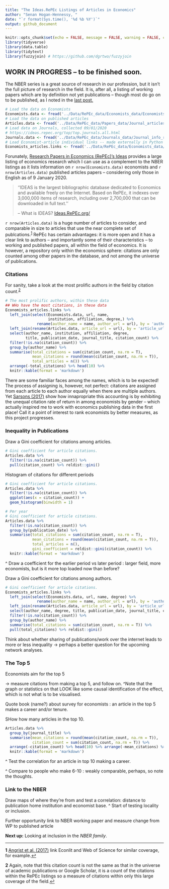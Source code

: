 ```yaml
---
title: "The Ideas.RePEc Listings of Articles in Economics"
author: "Senan Hogan-Hennessy, "
date: "`r format(Sys.time(), '%d %b %Y')`"
output: github_document
---
```

```r
knitr::opts_chunk$set(echo = FALSE, message = FALSE, warning = FALSE, cache = F, fig.align = 'center')
library(tidyverse)
library(data.table)
library(tidytext)
library(fuzzyjoin) # https://github.com/dgrtwo/fuzzyjoin
```

## WORK IN PROGRESS -- to be finished soon.

The NBER series is a great source of research in our profession, but it isn't the full picture of research in the field.
It is, after all, a listing of working papers which are by definition not yet publications -- though most do go on to be published,
as I noted in the [last post.](https://github.com/shoganhennessy/Econ_text_data/blob/master/Blog_post_exploration/1_NBER_working_papers.md)

```r
# Load the data on Economists
Economists.data <- fread('../Data/RePEc_data/Economists_data/Economists_repec_data.csv')
# Load the data on published articles
Articles.data <- fread('../Data/RePEc_data/Papers_data/Journal_articles_repec.csv')
# Load data on Journals, collected 09/01/2020
# https://ideas.repec.org/top/top.journals.all.html
Journals.data <- fread('../Data/RePEc_data/Journals_data/Journal_info_repec.csv')
# Load Economist-article individual links -- made externally in Python
Economists_articles.links <- fread('../Data/RePEc_data/Economists_data/Economists_articles_repec.csv')
```
Forunately, [Research Papers in Economics (RePEc)'s Ideas](https://ideas.repec.org/) provides a large listing of economics research which I can use as a complement to the NBER listings as it lists information on `r nrow(Economists.data)` economists and `r nrow(Articles.data)` published articles papers -- considering only those in English as of 9 January 2020.

> ''IDEAS is the largest bibliographic database dedicated to Economics and available freely on the Internet. 
> Based on RePEc, it indexes over 3,000,000 items of research, including over 2,700,000 that can be downloaded in full text.''
> 
> -- What is IDEAS?  [Ideas.RePEc.org/](https://ideas.repec.org/) 

`r nrow(Articles.data)` is a huge number of articles to consider, and comparable in size to articles that use the near complete set of publcations.<sup id="a1">[1](#f1)</sup>
RePEc has certain advantages: it is more open and it has a clear link to authors -- and importantly some of their characteristics -- to working and published papers, all within the field of economics.
It is however, a repository only within the economics sphere: citations are only counted among other papers in the database, and not among the universe of publications.

### Citations

For sanity, take a look at the most prolific authors in the field by citation count.<sup id="a1">[2](#f2)</sup>
```r
# The most prolific authors, within these data
## WHo have the most citations, in these data
Economists_articles.links %>% 
  left_join(select(Economists.data, url, name, 
                   institution, affiliation, degree,) %>% 
              rename(author_name = name, author_url = url), by = 'author_url') %>%
  left_join(rename(Articles.data, article_url = url), by = 'article_url') %>%
  select(author_name, institution, affiliation, degree, 
         title, publication_date, journal_title, citation_count) %>%
  filter(!is.na(citation_count)) %>%
  group_by(author_name) %>%
  summarise(total_citations = sum(citation_count, na.rm = T),
            mean_citations = round(mean(citation_count, na.rm = T)),
            total_articles = n()) %>%
  arrange(-total_citations) %>% head(10) %>%
  knitr::kable(format = 'markdown')
```
There are some familiar faces among the names, which is to be expected! The process of assigning is, however, not perfect: citations are assigned from each article to each author equally when there are multiple authors.
Yet [Sarsons (2017)](https://www.aeaweb.org/articles?id=10.1257/aer.p20171126) show how innapropriate this accounting is by exhibiting the unequal citation rate of return in among economists by gender -- which actually inspired me to work with economics publishing data in the first place!
Call it a point of interest to rank economists by better measures, as this project progresses.


### Inequality in Publications

Draw a Gini coefficient for citations among articles.
```r
# Gini coefficient for article citations.
Articles.data %>% 
  filter(!is.na(citation_count)) %>%
  pull(citation_count) %>% reldist::gini()
```


Histogram of citations for different periods
```r
# Gini coefficient for article citations.
Articles.data %>% 
  filter(!is.na(citation_count)) %>%
  ggplot(aes(x = citation_count)) + 
  geom_histogram(binwidth = 1)

# Per year
# Gini coefficient for article citations.
Articles.data %>% 
  filter(!is.na(citation_count)) %>%
  group_by(publication_date) %>%
  summarise(total_citations = sum(citation_count, na.rm = T),
            mean_citations = round(mean(citation_count, na.rm = T)),
            total_articles = n(),
            gini_coefficient = reldist::gini(citation_count)) %>%
  knitr::kable(format = 'markdown')
```

^ Draw a coefficient for the earlier period vs later period : larger field, more economists, but is it more top loaded now than before?



Draw a Gini coefficient for citations among authors.
```r
# Gini coefficient for article citations.
Economists_articles.links %>% 
  left_join(select(Economists.data, url, name, degree) %>% 
              rename(author_name = name, author_url = url), by = 'author_url') %>%
  left_join(rename(Articles.data, article_url = url), by = 'article_url') %>%
  select(author_name, degree, title, publication_date, journal_title, citation_count) %>%
  filter(!is.na(citation_count)) %>%
  group_by(author_name) %>%
  summarise(total_citations = sum(citation_count, na.rm = T)) %>%
  pull(total_citations) %>% reldist::gini()
```

Think about whether sharing of publications/work over the internet leads to more or less inequality -> perhaps a better question for the upcoming network analyses.


### The Top 5

Economists aim for the top 5 

-> measure citations from making a top 5, and follow on.
^Note that the graph or statistics on that LOOK like some causal identification of the effect, which is not what is to be visualised.

Quote book (name?) about survey for economists :
an article in the top 5 makes a career and/or tenure.

SHow how many articles in the top 10.
```r
Articles.data %>% 
  group_by(journal_title) %>%
  summarise(mean_citations = round(mean(citation_count, na.rm = T)),
            citation_count = sum(citation_count, na.rm = T)) %>%
  arrange(-citation_count) %>% head(10) %>% arrange(-mean_citations) %>%
  knitr::kable(format = 'markdown')
```

^ Test the correlation for an article in top 10 making a career.

^ Compare to people who make 6-10 : weakly comparable, perhaps, so note the thoughts.



### Link to the NBER

Draw maps of where they're from
and test a correlation: distance to publication home institution and economist base.
^ Start of testing locality or inclusion.

Further opportunity link to NBER working paper and measure change from WP to published article

**Next up:** Looking at inclusion in the *NBER family*.

***
<b id="f1">1</b> [Angrist et al. (2017)](https://www.nber.org/papers/w23698) link Econlit and Web of Science for similar coverage, for example.[↩](#a1)

<b id="f2">2</b> Again, note that this citation count is not the same as that in the universe of academic publications or Google Scholar, it is a count of the citations within the RePEc listings so a measure of citations within only this large coverage of the field.[↩](#a1)
